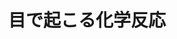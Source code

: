 ﻿---
title: "目で起こる化学反応"
category: "生命理工学院"
vol: "83"
interviewee: "大谷 弘之"
url: ""
tags: []
pdf: "83-4-otani.pdf"
career: ""
preface: "大谷研究室は、ものを見る際に目の細胞で起こる化学反応であるレチナールの異性化について研究している。この反応は観測しにくい反応であるため、観測方法を工夫する必要がある。本稿ではレチナールとは何か説明した後、レチナールの異性化の観測方法について詳しく述べ、研究の進展と異性化が秘める可能性についても見ていく。"
---
